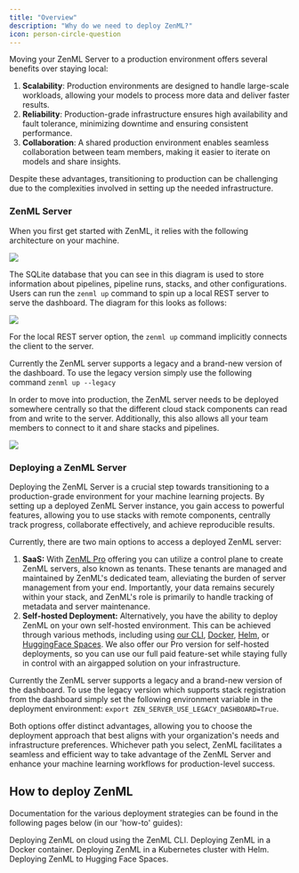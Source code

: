 ```yaml
---
title: "Overview"
description: "Why do we need to deploy ZenML?"
icon: person-circle-question
---
```


Moving your ZenML Server to a production environment offers several benefits over staying local:

1. **Scalability**: Production environments are designed to handle large-scale workloads, allowing your models to process more data and deliver faster results.
2. **Reliability**: Production-grade infrastructure ensures high availability and fault tolerance, minimizing downtime and ensuring consistent performance.
3. **Collaboration**: A shared production environment enables seamless collaboration between team members, making it easier to iterate on models and share insights.

Despite these advantages, transitioning to production can be challenging due to the complexities involved in setting up the needed infrastructure.

### ZenML Server

When you first get started with ZenML, it relies with the following architecture on your machine.
<Frame caption="ZenML default local configuration">
  <img src="/images/deploy-1.webp" />
</Frame>

The SQLite database that you can see in this diagram is used to store information about pipelines, pipeline runs, stacks, and other configurations. Users can run the `zenml up` command to spin up a local REST server to serve the dashboard. The diagram for this looks as follows:
<Frame caption="ZenML with a local REST Server">
  <img src="/images/deploy-2.webp" />
</Frame>

For the local REST server option, the `zenml up` command implicitly connects the client to the server.

Currently the ZenML server supports a legacy and a brand-new version of the dashboard. To use the legacy version simply use the following command `zenml up --legacy`

In order to move into production, the ZenML server needs to be deployed somewhere centrally so that the different cloud stack components can read from and write to the server. Additionally, this also allows all your team members to connect to it and share stacks and pipelines.
<Frame caption="Deployed ZenML Server">
  <img src="/images/deploy-3.webp" />
</Frame>

### Deploying a ZenML Server

Deploying the ZenML Server is a crucial step towards transitioning to a production-grade environment for your machine learning projects. By setting up a deployed ZenML Server instance, you gain access to powerful features, allowing you to use stacks with remote components, centrally track progress, collaborate effectively, and achieve reproducible results.

Currently, there are two main options to access a deployed ZenML server:

1. **SaaS:** With [ZenML Pro](/latest/versions/0.66.0/getting-started/zenml-pro/zenml-pro) offering you can utilize a control plane to create ZenML servers, also known as tenants. These tenants are managed and maintained by ZenML's dedicated team, alleviating the burden of server management from your end. Importantly, your data remains securely within your stack, and ZenML's role is primarily to handle tracking of metadata and server maintenance.
2. **Self-hosted Deployment:** Alternatively, you have the ability to deploy ZenML on your own self-hosted environment. This can be achieved through various methods, including using [our CLI](/latest/versions/0.66.0/getting-started/deploying-zenml/deploy-with-zenml-cli), [Docker](/latest/versions/0.66.0/stack-components/model-registries), [Helm](/latest/versions/0.66.0/getting-started/deploying-zenml/deploy-with-helm), or [HuggingFace Spaces](/latest/versions/0.66.0/getting-started/deploying-zenml/deploy-using-huggingface-spaces). We also offer our Pro version for self-hosted deployments, so you can use our full paid feature-set while staying fully in control with an airgapped solution on your infrastructure.

Currently the ZenML server supports a legacy and a brand-new version of the dashboard. To use the legacy version which supports stack registration from the dashboard simply set the following environment variable in the deployment environment: `export ZEN_SERVER_USE_LEGACY_DASHBOARD=True`.

Both options offer distinct advantages, allowing you to choose the deployment approach that best aligns with your organization's needs and infrastructure preferences. Whichever path you select, ZenML facilitates a seamless and efficient way to take advantage of the ZenML Server and enhance your machine learning workflows for production-level success.

## How to deploy ZenML

Documentation for the various deployment strategies can be found in the following pages below (in our 'how-to' guides):

<CardGroup cols={2}>
  <Card
    title="Deploy with ZenML CLI"
    icon="terminal"
    href="https://docs.zenml.io/versions/0.66.0/getting-started/deploying-zenml/deploy-with-zenml-cli"
    horizontal
  >
    Deploying ZenML on cloud using the ZenML CLI.
  </Card>
  <Card
    title="Deploy with Docker"
    icon="docker"
    href="https://docs.zenml.io/versions/0.66.0/getting-started/deploying-zenml/deploy-with-docker"
    horizontal
  >
    Deploying ZenML in a Docker container.
  </Card>
  <Card
    title="Deploy with Helm"
    icon="face-smile"
    href="https://docs.zenml.io/versions/0.66.0/getting-started/deploying-zenml/deploy-with-helm"
    horizontal
  >
    Deploying ZenML in a Kubernetes cluster with Helm.
  </Card>
  <Card
    title="Deploy with HuggingFace Spaces"
    icon="face-grin-tongue-squint"
    href="https://docs.zenml.io/versions/0.66.0/getting-started/deploying-zenml/deploy-using-huggingface-spaces"
    horizontal
  >
    Deploying ZenML to Hugging Face Spaces.
  </Card>
</CardGroup>

